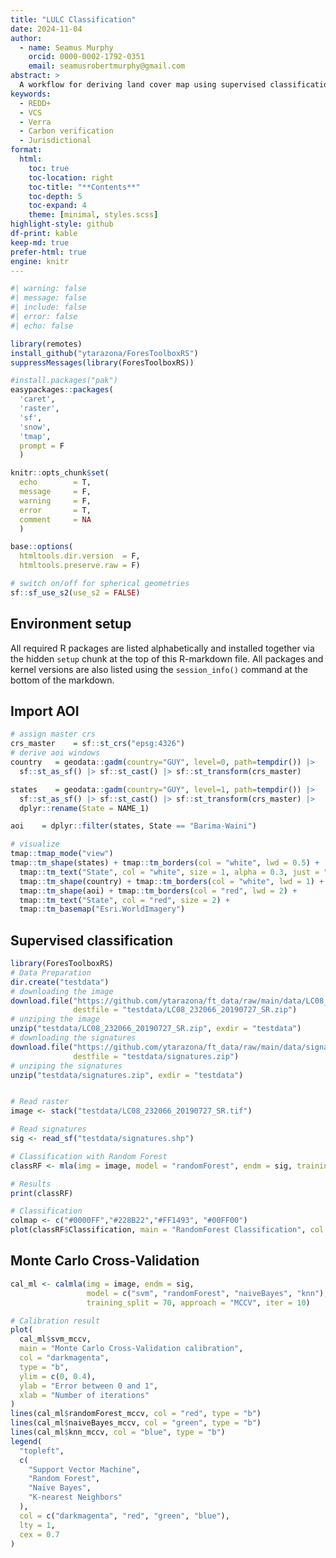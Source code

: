 ```yaml
---
title: "LULC Classification"
date: 2024-11-04
author: 
  - name: Seamus Murphy
    orcid: 0000-0002-1792-0351 
    email: seamusrobertmurphy@gmail.com
abstract: > 
  A workflow for deriving land cover map using supervised classification in accordance with Verra's new methodology for unplanned deforestation allocation in jurisdictional nested REDD+ projects using the [VT0007 tool](https://verra.org/wp-content/uploads/2024/02/VT0007-Unplanned-Deforestation-Allocation-v1.0.pdf).
keywords:
  - REDD+
  - VCS
  - Verra
  - Carbon verification
  - Jurisdictional
format: 
  html:
    toc: true
    toc-location: right
    toc-title: "**Contents**"
    toc-depth: 5
    toc-expand: 4
    theme: [minimal, styles.scss]
highlight-style: github
df-print: kable
keep-md: true
prefer-html: true
engine: knitr
---
```


```r
#| warning: false
#| message: false
#| include: false
#| error: false
#| echo: false

library(remotes)
install_github("ytarazona/ForesToolboxRS")
suppressMessages(library(ForesToolboxRS))

#install.packages("pak")
easypackages::packages(
  'caret',
  'raster', 
  'sf', 
  'snow',
  'tmap',
  prompt = F
  )

knitr::opts_chunk$set(
  echo        = T, 
  message     = F, 
  warning     = F, 
  error       = T, 
  comment     = NA
  ) 

base::options(
  htmltools.dir.version  = F, 
  htmltools.preserve.raw = F)

# switch on/off for spherical geometries
sf::sf_use_s2(use_s2 = FALSE)
```

## Environment setup

All required R packages are listed alphabetically and installed together via the hidden `setup` chunk at the top of this R-markdown file. All packages and kernel versions are also listed using the `session_info()` command at the bottom of the markdown.

## Import AOI

```r
# assign master crs
crs_master    = sf::st_crs("epsg:4326")
# derive aoi windows
country   = geodata::gadm(country="GUY", level=0, path=tempdir()) |>
  sf::st_as_sf() |> sf::st_cast() |> sf::st_transform(crs_master)

states    = geodata::gadm(country="GUY", level=1, path=tempdir()) |>
  sf::st_as_sf() |> sf::st_cast() |> sf::st_transform(crs_master) |>
  dplyr::rename(State = NAME_1)

aoi    = dplyr::filter(states, State == "Barima-Waini") 

# visualize
tmap::tmap_mode("view")
tmap::tm_shape(states) + tmap::tm_borders(col = "white", lwd = 0.5) +
  tmap::tm_text("State", col = "white", size = 1, alpha = 0.3, just = "bottom") +
  tmap::tm_shape(country) + tmap::tm_borders(col = "white", lwd = 1) +
  tmap::tm_shape(aoi) + tmap::tm_borders(col = "red", lwd = 2) +
  tmap::tm_text("State", col = "red", size = 2) +
  tmap::tm_basemap("Esri.WorldImagery")
```

## Supervised classification

```r
library(ForesToolboxRS)
# Data Preparation
dir.create("testdata")
# downloading the image
download.file("https://github.com/ytarazona/ft_data/raw/main/data/LC08_232066_20190727_SR.zip",
              destfile = "testdata/LC08_232066_20190727_SR.zip")
# unziping the image
unzip("testdata/LC08_232066_20190727_SR.zip", exdir = "testdata")
# downloading the signatures
download.file("https://github.com/ytarazona/ft_data/raw/main/data/signatures.zip",
              destfile = "testdata/signatures.zip")
# unziping the signatures
unzip("testdata/signatures.zip", exdir = "testdata")


# Read raster
image <- stack("testdata/LC08_232066_20190727_SR.tif")

# Read signatures
sig <- read_sf("testdata/signatures.shp")

# Classification with Random Forest
classRF <- mla(img = image, model = "randomForest", endm = sig, training_split = 80)

# Results
print(classRF)
```

```r
# Classification
colmap <- c("#0000FF","#228B22","#FF1493", "#00FF00")
plot(classRF$Classification, main = "RandomForest Classification", col = colmap, axes = TRUE)#
```

## Monte Carlo Cross-Validation

```r
cal_ml <- calmla(img = image, endm = sig,
                 model = c("svm", "randomForest", "naiveBayes", "knn"),
                 training_split = 70, approach = "MCCV", iter = 10)
```

```r
# Calibration result
plot(
  cal_ml$svm_mccv,
  main = "Monte Carlo Cross-Validation calibration",
  col = "darkmagenta",
  type = "b",
  ylim = c(0, 0.4),
  ylab = "Error between 0 and 1",
  xlab = "Number of iterations"
)
lines(cal_ml$randomForest_mccv, col = "red", type = "b")
lines(cal_ml$naiveBayes_mccv, col = "green", type = "b")
lines(cal_ml$knn_mccv, col = "blue", type = "b")
legend(
  "topleft",
  c(
    "Support Vector Machine",
    "Random Forest",
    "Naive Bayes",
    "K-nearest Neighbors"
  ),
  col = c("darkmagenta", "red", "green", "blue"),
  lty = 1,
  cex = 0.7
)
```

